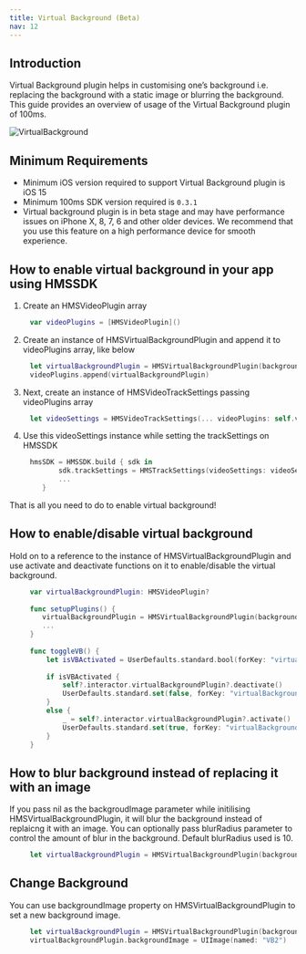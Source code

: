 ```yaml
---
title: Virtual Background (Beta)
nav: 12
---
```


## Introduction

Virtual Background plugin helps in customising one’s background i.e. replacing the background with a static image or blurring the background.
This guide provides an overview of usage of the Virtual Background plugin of 100ms.

<div style={{textAlign: 'center'}}>

![VirtualBackground](/docs/v2/android-vb.gif)

</div>

## Minimum Requirements

-   Minimum iOS version required to support Virtual Background plugin is iOS 15
-   Minimum 100ms SDK version required is `0.3.1`
-   Virtual background plugin is in beta stage and may have performance issues on iPhone X, 8, 7, 6 and other older devices. We recommend that you use this feature on a high performance device for smooth experience.


## How to enable virtual background in your app using HMSSDK

1. Create an HMSVideoPlugin array

```swift
     var videoPlugins = [HMSVideoPlugin]()
   ```
   
2. Create an instance of HMSVirtualBackgroundPlugin and append it to videoPlugins array, like below

```swift
     let virtualBackgroundPlugin = HMSVirtualBackgroundPlugin(backgroundImage: UIImage(named: "VB1"))
     videoPlugins.append(virtualBackgroundPlugin)
   ```
   
3. Next, create an instance of HMSVideoTrackSettings passing videoPlugins array

```swift
     let videoSettings = HMSVideoTrackSettings(... videoPlugins: self.videoPlugins)
   ```
   
4. Use this videoSettings instance while setting the trackSettings on HMSSDK

```swift
     hmsSDK = HMSSDK.build { sdk in
            sdk.trackSettings = HMSTrackSettings(videoSettings: videoSettings, audioSettings: ...)
            ...
        }
   ```
   
That is all you need to do to enable virtual background!

   
## How to enable/disable virtual background

Hold on to a reference to the instance of HMSVirtualBackgroundPlugin and use activate and deactivate functions on it to enable/disable the virtual background.

```swift
     var virtualBackgroundPlugin: HMSVideoPlugin?
     
     func setupPlugins() {
        virtualBackgroundPlugin = HMSVirtualBackgroundPlugin(backgroundImage: UIImage(named: "VB1"))
        ...
     }
     
     func toggleVB() {
         let isVBActivated = UserDefaults.standard.bool(forKey: "virtualBackgroundPluginEnabled")
     
         if isVBActivated {
             self?.interactor.virtualBackgroundPlugin?.deactivate()
             UserDefaults.standard.set(false, forKey: "virtualBackgroundPluginEnabled")
         }
         else {
             _ = self?.interactor.virtualBackgroundPlugin?.activate()
             UserDefaults.standard.set(true, forKey: "virtualBackgroundPluginEnabled")
         }
     }
   ```

## How to blur background instead of replacing it with an image

If you pass nil as the backgroudImage parameter while initilising HMSVirtualBackgroundPlugin, it will blur the background instead of replaicng it with an image. You can optionally pass blurRadius parameter to control the amount of blur in the background. Default blurRadius used is 10.

```swift
     let virtualBackgroundPlugin = HMSVirtualBackgroundPlugin(backgroundImage: nil, blurRadius: 20)
   ```

## Change Background

You can use backgroundImage property on HMSVirtualBackgroundPlugin to set a new background image.

```swift
     let virtualBackgroundPlugin = HMSVirtualBackgroundPlugin(backgroundImage: UIImage(named: "VB1"))
     virtualBackgroundPlugin.backgroundImage = UIImage(named: "VB2")
   ```
   

